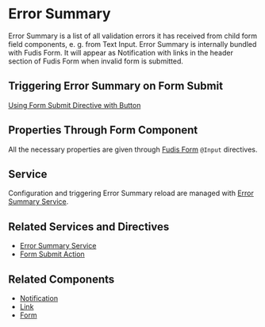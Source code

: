 
<Meta title="Components/Form/Error Summary" />

# Error Summary

Error Summary is a list of all validation errors it has received from child form field components, e. g. from Text Input. Error Summary is internally bundled with Fudis Form. It will appear as Notification with links in the header section of Fudis Form when invalid form is submitted.

## Triggering Error Summary on Form Submit

[Using Form Submit Directive with Button](/docs/directives-form-actions--documentation)

## Properties Through Form Component

All the necessary properties are given through [Fudis Form](/docs/components-form-form--documentation#error-summary) `@Input` directives.

## Service

Configuration and triggering Error Summary reload are managed with [Error Summary Service](/docs/services-error-summary--documentation).

## Related Services and Directives

* [Error Summary Service](/docs/services-error-summary--documentation)
* [Form Submit Action](/docs/directives-form-actions--documentation#form-submit-with-button)

## Related Components

* [Notification](/docs/components-notification--documentation)
* [Link](/docs/components-link--documentation)
* [Form](/docs/components-form-form--documentation)

<ArgTypes of={ErrorSummaryComponent} />

